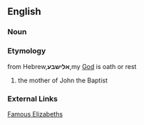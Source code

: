 ==English==
===Noun===
===Etymology===
from Hebrew,'''אלישבע''',my [[God]] is oath or rest
#the mother of John the Baptist
===External Links===
[http://wikipedia.org/wiki/Elisabeth Famous Elizabeths]